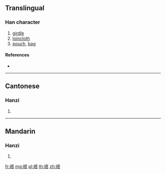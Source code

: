 {{character info/new}}
==Translingual==

===Han character===
{{Han char|rn=145|rad=衣|as=10|sn=16|four=34261|canj=LTOR}}

# [[girdle]]
# [[loincloth]]
# [[pouch]], [[bag]]

====References====
* {{Han ref|kx=1122.060|dkj=34486|dj=1590.020|hdz=53101.210|uh=8921|ud=35105|bh=BFCA|bd=49098}}

----

==Cantonese==

===Hanzi===
{{yue-hanzi|jyut=|y=daap3}}

# {{defn|lang=yue|sort=衣10}}

----

==Mandarin==

===Hanzi===
{{cmn-hanzi|pin=[[dā]] ([[da1]])|wg=ta<sup>1</sup>}}

# {{defn|lang=cmn|sort=衣10}}

[[fr:褡]]
[[mg:褡]]
[[pl:褡]]
[[th:褡]]
[[zh:褡]]